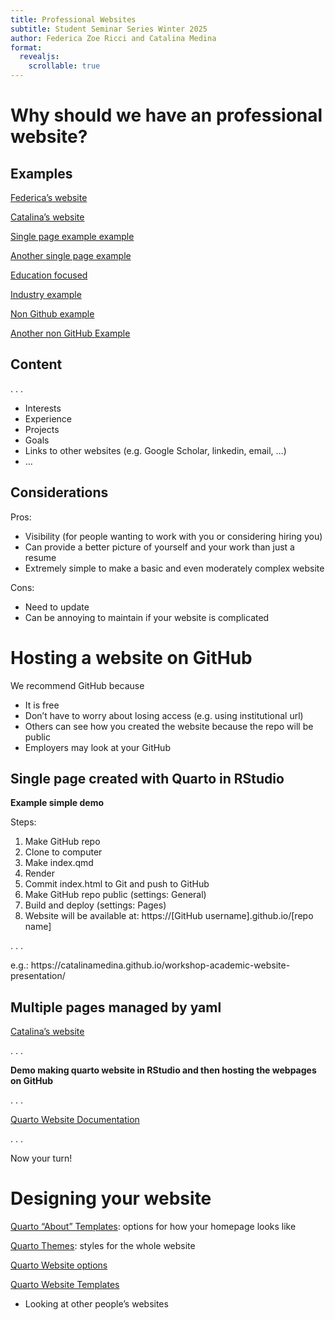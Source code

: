```yaml
---
title: Professional Websites
subtitle: Student Seminar Series Winter 2025
author: Federica Zoe Ricci and Catalina Medina
format: 
  revealjs:
    scrollable: true
---
```


# Why should we have an professional website?

## Examples

[Federica's website](https://federicazoe.github.io/)

[Catalina's website](https://catalinamedina.github.io/)

[Single page example example](https://www.hbendekgey.me/)

[Another single page example](https://giosueio.github.io/)

[Education focused](https://srmatth.github.io/teacher/)

[Industry example](https://damon.phd/)

[Non Github example](https://isaachgoldstein.netlify.app/)

[Another non GitHub Example](https://sclifton0.wixsite.com/saraclifton)

## Content

. . .

- Interests
- Experience
- Projects
- Goals
- Links to other websites (e.g. Google Scholar, linkedin, email, ...)
- ... 

## Considerations

Pros:

- Visibility (for people wanting to work with you or considering hiring you)
- Can provide a better picture of yourself and your work than just a resume
- Extremely simple to make a basic and even moderately complex website

Cons:

- Need to update
- Can be annoying to maintain if your website is complicated

# Hosting a website on GitHub

We recommend GitHub because 

- It is free
- Don't have to worry about losing access (e.g. using institutional url)
- Others can see how you created the website because the repo will be public
- Employers may look at your GitHub

## Single page created with Quarto in RStudio

**Example simple demo**

Steps:

1. Make GitHub repo
2. Clone to computer
3. Make index.qmd
4. Render
5. Commit index.html to Git and push to GitHub
6. Make GitHub repo public (settings: General)
7. Build and deploy (settings: Pages)
8. Website will be available at: https://[GitHub username].github.io/[repo name]

. . .

e.g.: https://catalinamedina.github.io/workshop-academic-website-presentation/

## Multiple pages managed by yaml

[Catalina's website](https://catalinamedina.github.io/)

. . .

**Demo making quarto website in RStudio and then hosting the webpages on GitHub**

. . .

[Quarto Website Documentation](https://quarto.org/docs/websites/)

. . . 

Now your turn!

# Designing your website

[Quarto "About" Templates](https://quarto.org/docs/websites/website-about.html): options for how your homepage looks like

[Quarto Themes](https://quarto.org/docs/output-formats/html-themes.html): styles for the whole website

[Quarto Website options](https://quarto.org/docs/reference/projects/websites.html)

[Quarto Website Templates](https://quarto.org/docs/gallery/#websites)

- Looking at other people's websites
